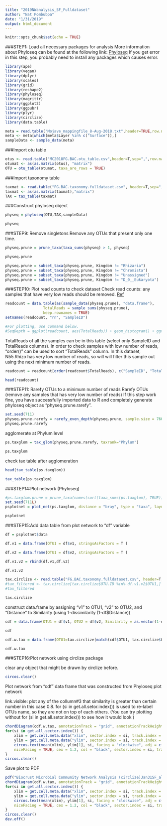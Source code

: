 ```yaml
---
title: "2019NWanalysis_SF_Fulldataset"
author: "Nat Pombubpa"
date: "1/31/2019"
output: html_document
---
```


```r
knitr::opts_chunk$set(echo = TRUE)
```


###STEP1: Load all necessary packages for analysis
More information about Phyloseq can be found at the following link: [Phyloseq](https://joey711.github.io/phyloseq/)
If you get error in this step, you probably need to install any packages which causes error.

```r
library(ape)
library(vegan)
library(dplyr)
library(scales)
library(grid)
library(reshape2)
library(phyloseq)
library(magrittr)
library(ggplot2)
library(ggpubr)
library(plyr)
library(circlize)
library(data.table)
```

```r
meta = read.table("Mojave_mappingfile_8-Aug-2018.txt",header=TRUE,row.names=1,sep="\t",stringsAsFactors=FALSE)
meta <- meta[which(meta$Layer %in% c("Surface")),]
sampleData <- sample_data(meta)
```

###Import otu table
```r
otus <- read.table("MC2018FG.BAC.otu_table.csv",header=T,sep=",",row.names=1)
otumat <- as(as.matrix(otus), "matrix")
OTU = otu_table(otumat, taxa_are_rows = TRUE)
```

###Import taxonomy table
```r
taxmat <- read.table("FG.BAC.taxonomy.fulldataset.csv", header=T,sep=",",row.names=1)
taxmat <- as(as.matrix(taxmat),"matrix")
TAX = tax_table(taxmat)
```

###Construct phyloseq object
```r
physeq = phyloseq(OTU,TAX,sampleData)
```

```r
physeq
```


###STEP9: Remove singletons
Remove any OTUs that present only one time.

```r
physeq.prune = prune_taxa(taxa_sums(physeq) > 1, physeq)
```

```r
physeq.prune
```

```r
physeq.prune = subset_taxa(physeq.prune, Kingdom != "Rhizaria")
physeq.prune = subset_taxa(physeq.prune, Kingdom != "Chromista")
physeq.prune = subset_taxa(physeq.prune, Kingdom != "Unassigned")
physeq.prune = subset_taxa(physeq.prune, Kingdom != "D_0__Eukaryota")
```


###STEP10: Plot read counts to check dataset
Check read counts: any samples that have very low reads should be removed.
[Ref](http://evomics.org/wp-content/uploads/2016/01/phyloseq-Lab-01-Answers.html)

```r
readcount = data.table(as(sample_data(physeq.prune), "data.frame"),
                 TotalReads = sample_sums(physeq.prune), 
                 keep.rownames = TRUE)
setnames(readcount, "rn", "SampleID")

#For plotting, use command below.
#SeqDepth = ggplot(readcount, aes(TotalReads)) + geom_histogram() + ggtitle("Sequencing Depth")
```

TotalReads of all the samples can be in this table (select only SampleID and TotalReads columns).
In order to check samples with low number of reads, "order()" can be used to sort "TotalReads" column.
In this dataset, N55.Rhizo has very low number of reads, so will will filter this sample out using the next minimum number of reads.
```r
readcount = readcount[order(readcount$TotalReads), c("SampleID", "TotalReads")]
```

```r
head(readcount)
```

###STEP11: Rarefy OTUs to a minimum number of reads
Rarefy OTUs (remove any samples that has very low number of reads)
If this step work fine, you have successfully imported data to R and completely generate phyloseq object as "physeq.prune.rarefy".
```r
set.seed(711)
physeq.prune.rarefy = rarefy_even_depth(physeq.prune, sample.size = 76043, replace = FALSE, trimOTUs = TRUE)
physeq.prune.rarefy
```

agglomerate at Phylum level

```r
ps.taxglom = tax_glom(physeq.prune.rarefy, taxrank="Phylum")
```

```r
ps.taxglom
```

check tax table after agglomeration

```r
head(tax_table(ps.taxglom))
```

```r
tax_table(ps.taxglom)
```


###STEP14:Plot network (Phyloseq)

```r
#ps.taxglom.prune = prune_taxa(names(sort(taxa_sums(ps.taxglom), TRUE))[1:1000], ps.taxglom)
set.seed(711L)
psplotnet = plot_net(ps.taxglom, distance = "bray", type = "taxa", laymeth = "circle", color = "Phylum", point_label ="Phylum", hjust = 0.5) + ggtitle("Biocrust Microbial Community Network Analysis")  + theme(plot.title = element_text(hjust = 0.5))

psplotnet
```

###STEP15:Add data table from plot network to "df" variable

```r
df = psplotnet$data
```

```r
df.v1 = data.frame(OTU1 = df$v1, stringsAsFactors = T )
```

```r
df.v2 = data.frame(OTU1 = df$v2, stringsAsFactors = T )
```

```r
df.v1.v2 = rbind(df.v1,df.v2)
```

```r
df.v1.v2
```

```r
tax.circlize <- read.table("FG.BAC.taxonomy.fulldataset.csv", header=T,sep=",")
#tax_filtered <- tax.circlize[tax.circlize$OTU.ID %in% df.v1.v2$OTU1,]
#tax_filtered
```

```r
tax.circlize
```

construct data.frame by assigning "v1" to OTU1, "v2" to OTU2, and "Distance" to Similarity (using 1-dissimilarity (1-df$Distance))

```r
cdf = data.frame(OTU1 = df$v1, OTU2 = df$v2, Similarity = as.vector(1-df$Distance), stringsAsFactors = TRUE )
```

```r
cdf
```


```r
cdf.w.tax = data.frame(OTU1=tax.circlize[match(cdf$OTU1, tax.circlize$OTU.ID), 3], OTU2=tax.circlize[match(cdf$OTU2, tax.circlize$OTU.ID), 3], Similarity=cdf$Similarity)
```

```r
cdf.w.tax
```

###STEP16:Plot network using circlize package

clear any object that might be drawn by circlize before.

```r
circos.clear()
```

Plot network from "cdf" data frame that was constructed from Phyloseq plot network

link.visible: plot any of the collumn#3 that similarity is greater than certain number in this case 0.8.
for (si in get.all.setor.index()) is used to re-label OTUs name, so they are not on top of each others. (You can try plotting without for (si in get.all.setor.index()) to see how it would look )

```r
chordDiagram(cdf.w.tax, annotationTrack = "grid", annotationTrackHeight = 0.01, preAllocateTracks = 1, link.visible = cdf.w.tax[[3]] > 0.5)
for(si in get.all.sector.index()) {
    xlim = get.cell.meta.data("xlim", sector.index = si, track.index = 1)
    ylim = get.cell.meta.data("ylim", sector.index = si, track.index = 1)
    circos.text(mean(xlim), ylim[1], si, facing = "clockwise", adj = c(-0.1, -0.2),
    niceFacing = TRUE, cex = 1.2, col = "black", sector.index = si, track.index = 1)
}
circos.clear()
```



Save plot to PDF

```r
pdf("Biocrust Microbial Community Network Analysis (circlize)Jan31SF_allFG&BAC.V2.pdf", width = 18, height = 18)
chordDiagram(cdf.w.tax, annotationTrack = "grid", annotationTrackHeight = 0.01, preAllocateTracks = 1, link.visible = cdf.w.tax[[3]] > 0.45)
for(si in get.all.sector.index()) {
    xlim = get.cell.meta.data("xlim", sector.index = si, track.index = 1)
    ylim = get.cell.meta.data("ylim", sector.index = si, track.index = 1)
    circos.text(mean(xlim), ylim[1], si, facing = "clockwise", adj = c(-0.1, -0.2),
    niceFacing = TRUE, cex = 1.2, col = "black", sector.index = si, track.index = 1)
}
circos.clear()
dev.off()
```